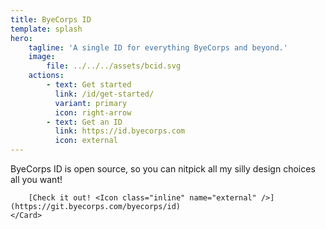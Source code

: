 ```yaml
---
title: ByeCorps ID
template: splash
hero:
    tagline: 'A single ID for everything ByeCorps and beyond.'
    image:
        file: ../../../assets/bcid.svg
    actions:
        - text: Get started
          link: /id/get-started/
          variant: primary
          icon: right-arrow
        - text: Get an ID
          link: https://id.byecorps.com
          icon: external
---
```



<CardGrid stagger>
    <Card title="Open Source" icon="seti:git">
        ByeCorps ID is open source, so you can nitpick all my silly
        design choices all you want!

        [Check it out! <Icon class="inline" name="external" />](https://git.byecorps.com/byecorps/id)
    </Card>
</CardGrid>
